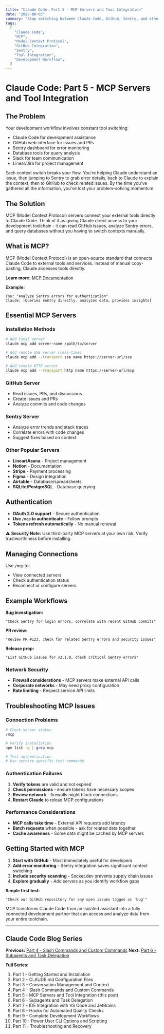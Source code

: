 ```yaml
---
title: "Claude Code: Part 5 - MCP Servers and Tool Integration"
date: "2025-08-03"
summary: "Stop switching between Claude Code, GitHub, Sentry, and other development tools. Learn how MCP (Model Context Protocol) servers create seamless workflows by connecting all your tools directly within Claude Code."
tags:
  [
    "Claude Code",
    "MCP",
    "Model Context Protocol",
    "GitHub Integration",
    "Sentry",
    "Tool Integration",
    "Development Workflow",
  ]
---
```


# Claude Code: Part 5 - MCP Servers and Tool Integration

## The Problem

Your development workflow involves constant tool switching:

- Claude Code for development assistance
- GitHub web interface for issues and PRs
- Sentry dashboard for error monitoring
- Database tools for query analysis
- Slack for team communication
- Linear/Jira for project management

Each context switch breaks your flow. You're helping Claude understand an issue, then jumping to Sentry to grab error details, back to Claude to explain the context, then to GitHub to check related issues. By the time you've gathered all the information, you've lost your problem-solving momentum.

## The Solution

MCP (Model Context Protocol) servers connect your external tools directly to Claude Code. Think of it as giving Claude direct access to your development toolchain - it can read GitHub issues, analyze Sentry errors, and query databases without you having to switch contexts manually.

## What is MCP?

MCP (Model Context Protocol) is an open-source standard that connects Claude Code to external tools and services. Instead of manual copy-pasting, Claude accesses tools directly.

**Learn more:** [MCP Documentation](https://docs.anthropic.com/en/docs/claude-code/mcp)

**Example:**
```
You: "Analyze Sentry errors for authentication"
Claude: [Queries Sentry directly, analyzes data, provides insights]
```

## Essential MCP Servers

### Installation Methods

```bash
# Add local server
claude mcp add server-name /path/to/server

# Add remote SSE server (real-time)
claude mcp add --transport sse name https://server-url/sse

# Add remote HTTP server
claude mcp add --transport http name https://server-url/mcp
```

### GitHub Server

- Read issues, PRs, and discussions
- Create issues and PRs
- Analyze commits and code changes

### Sentry Server

- Analyze error trends and stack traces
- Correlate errors with code changes
- Suggest fixes based on context

### Other Popular Servers

- **Linear/Asana** - Project management  
- **Notion** - Documentation
- **Stripe** - Payment processing
- **Figma** - Design integration
- **Airtable** - Database/spreadsheets
- **SQLite/PostgreSQL** - Database querying

## Authentication

- **OAuth 2.0 support** - Secure authentication
- **Use `/mcp` to authenticate** - Follow prompts
- **Tokens refresh automatically** - No manual renewal

⚠️ **Security Note:** Use third-party MCP servers at your own risk. Verify trustworthiness before installing.

## Managing Connections

Use `/mcp` to:
- View connected servers
- Check authentication status  
- Reconnect or configure servers

## Example Workflows

**Bug investigation:**
```
"Check Sentry for login errors, correlate with recent GitHub commits"
```

**PR review:**
```
"Review PR #123, check for related Sentry errors and security issues"
```

**Release prep:**
```
"List GitHub issues for v2.1.0, check critical Sentry errors"
```



### Network Security

- **Firewall considerations** - MCP servers make external API calls
- **Corporate networks** - May need proxy configuration
- **Rate limiting** - Respect service API limits

## Troubleshooting MCP Issues

### Connection Problems

```bash
# Check server status
/mcp

# Verify installation
npm list -g | grep mcp

# Test authentication
# Use service-specific test commands
```

### Authentication Failures

1. **Verify tokens** are valid and not expired
2. **Check permissions** - ensure tokens have necessary scopes
3. **Review network** - firewalls might block connections
4. **Restart Claude** to reload MCP configurations

### Performance Considerations

- **MCP calls take time** - External API requests add latency
- **Batch requests** when possible - ask for related data together
- **Cache awareness** - Some data might be cached by MCP servers

## Getting Started with MCP

1. **Start with GitHub** - Most immediately useful for developers
2. **Add error monitoring** - Sentry integration saves significant context switching
3. **Include security scanning** - Socket.dev prevents supply chain issues
4. **Explore gradually** - Add servers as you identify workflow gaps

**Simple first test:**

```
"Check our GitHub repository for any open issues tagged as 'bug'"
```

MCP transforms Claude Code from an isolated assistant into a fully connected development partner that can access and analyze data from your entire toolchain.

---

## Claude Code Blog Series

**Previous:** [Part 4 - Slash Commands and Custom Commands](./2025-08-02--claude-code-part-4-slash-commands-custom-commands)
**Next:** [Part 6 - Subagents and Task Delegation](./2025-08-04--claude-code-part-6-subagents-task-delegation)

**Full Series:**

1. Part 1 - Getting Started and Installation
2. Part 2 - CLAUDE.md Configuration Files
3. Part 3 - Conversation Management and Context
4. Part 4 - Slash Commands and Custom Commands
5. Part 5 - MCP Servers and Tool Integration (this post)
6. Part 6 - Subagents and Task Delegation
7. Part 7 - IDE Integration with VS Code and JetBrains
8. Part 8 - Hooks for Automated Quality Checks
9. Part 9 - Complete Development Workflows
10. Part 10 - Power User CLI Options and Scripting
11. Part 11 - Troubleshooting and Recovery
